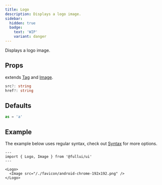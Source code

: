```yaml
---
title: Logo
description: Displays a logo image.
sidebar: 
  hidden: true
  badge:
    text: 'WIP'
    variant: danger
---
```


Displays a logo image.

## Props
extends [Tag](/utility/tag) and [Image](/components/image).
```ts
src?: string
href?: string
```

## Defaults
```ts
as = 'a'
```

## Example
The example below uses regular syntax, check out [Syntax](/overview/syntax) for more options.

```astro live
---
import { Logo, Image } from '@fullui/ui'
---

<Logo>
  <Image src="/./favicon/android-chrome-192x192.png" />
</Logo>
```